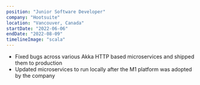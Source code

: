 ---
position: "Junior Software Developer"
company: "Hootsuite"
location: "Vancouver, Canada"
startDate: "2022-06-06"
endDate: "2022-08-09"
timelineImage: "scala"
---
- Fixed bugs across various Akka HTTP based microservices and shipped them to production
- Updated microservices to run locally after the M1 platform was adopted by the company
